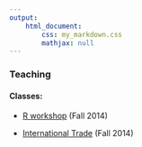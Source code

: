 ```yaml
---
output: 
    html_document:
        css: my_markdown.css
        mathjax: null
---
```


### Teaching

#### Classes:

- [R workshop](~/r.html) (Fall 2014)

- [International Trade](~/trade.html) (Fall 2014)